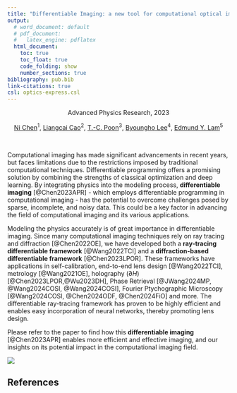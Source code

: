 ```yaml
---
title: "Differentiable Imaging: a new tool for computational optical imaging"
output:
  # word_document: default
  # pdf_document:
  #   latex_engine: pdflatex
  html_document:
    toc: true
    toc_float: true
    code_folding: show
    number_sections: true
bibliography: pub.bib
link-citations: true
csl: optics-express.csl
---
```


<!-- ## Differentiable Imaging: a new tool for computational optical imaging {.unnumbered} -->

<center>

Advanced Physics Research, 2023

<a href="https://ni-chen.github.io/" class="author">Ni Chen</a><sup>1</sup>, <a href="http://www.holoddd.com/" class="author">Liangcai Cao</a><sup>2</sup>, <a href="https://sites.google.com/vt.edu/oshandholographiclab/" class="author">T.-C. Poon</a><sup>3</sup>, <a href="http://oeqelab.snu.ac.kr/PROF" class="author">Byoungho Lee</a><sup>4</sup>, <a href="https://www.eee.hku.hk/~elam/" class="author">Edmund Y. Lam</a><sup>5</sup>

</center>

</br>

Computational imaging has made significant advancements in recent years, but faces limitations due to the restrictions imposed by traditional computational techniques. Differentiable programming offers a promising solution by combining the strengths of classical optimization and deep learning. By integrating physics into the modeling process, **differentiable imaging** [@Chen2023APR] - which employs differentiable programming in computational imaging - has the potential to overcome challenges posed by sparse, incomplete, and noisy data. This could be a key factor in advancing the field of computational imaging and its various applications.

Modeling the physics accurately is of great importance in differentiable imaging. Since many computational imaging techniques rely on ray tracing and diffraction [@Chen2022OE], we have developed both a **ray-tracing differentiable framework** [@Wang2022TCI] and a **diffraction-based differentiable framework** [@Chen2023LPOR]. These frameworks have applications in self-calibration, end-to-end lens design [@Wang2022TCI], metrology [@Wang2021OE], holography ($\partial {H}$) [@Chen2023LPOR,@Wu2023DH], Phase Retrieval [@JWang2024MP, @Wang2024COSI, @Wang2024COSI], Fourier Ptychographic Microscopy [@Wang2024COSI, @Chen2024ODF, @Chen2024FiO] and more. The differentiable ray-tracing framework has proven to be highly efficient and enables easy incorporation of neural networks, thereby promoting lens design.

Please refer to the paper to find how this **differentiable imaging** [@Chen2023APR] enables more efficient and effective imaging, and our insights on its potential impact in the computational imaging field.

![](./docs/img/diff_img.png)

## References {.unnumbered}
